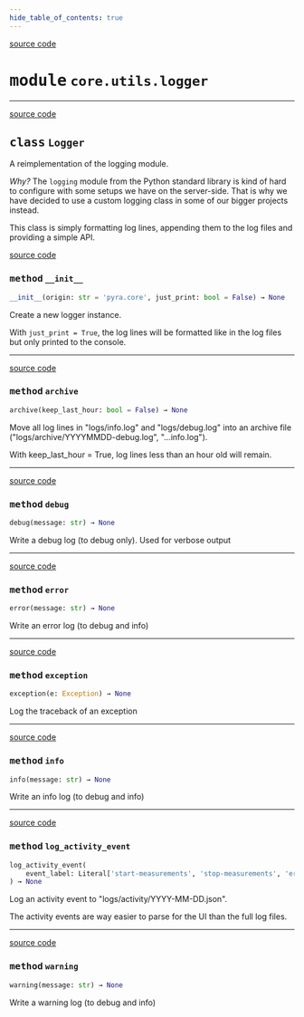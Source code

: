 ```yaml
---
hide_table_of_contents: true
---
```


<!-- markdownlint-disable -->

<a href="https://github.com/tum-esm/pyra/tree/main/packages/core/utils/logger.py#L0" className="SourceCodeLinkBadge">source code</a>

# <kbd>module</kbd> `core.utils.logger`






---

<a href="https://github.com/tum-esm/pyra/tree/main/packages/core/utils/logger.py#L32" className="SourceCodeLinkBadge">source code</a>

## <kbd>class</kbd> `Logger`
A reimplementation of the logging module. 

_Why?_ The `logging` module from the Python standard library is kind of hard to configure with some setups we have on the server-side. That is why we have decided to use a custom logging class in some of our bigger projects instead. 

This class is simply formatting log lines, appending them to the log files and providing a simple API. 

<a href="https://github.com/tum-esm/pyra/tree/main/packages/core/utils/logger.py#L46" className="SourceCodeLinkBadge">source code</a>

### <kbd>method</kbd> `__init__`

```python
__init__(origin: str = 'pyra.core', just_print: bool = False) → None
```

Create a new logger instance. 

With `just_print = True`, the log lines will be formatted like in the log files but only printed to the console. 




---

<a href="https://github.com/tum-esm/pyra/tree/main/packages/core/utils/logger.py#L107" className="SourceCodeLinkBadge">source code</a>

### <kbd>method</kbd> `archive`

```python
archive(keep_last_hour: bool = False) → None
```

Move all log lines in "logs/info.log" and "logs/debug.log" into an archive file ("logs/archive/YYYYMMDD-debug.log", "...info.log"). 

With keep_last_hour = True, log lines less than an hour old will remain. 

---

<a href="https://github.com/tum-esm/pyra/tree/main/packages/core/utils/logger.py#L59" className="SourceCodeLinkBadge">source code</a>

### <kbd>method</kbd> `debug`

```python
debug(message: str) → None
```

Write a debug log (to debug only). Used for verbose output 

---

<a href="https://github.com/tum-esm/pyra/tree/main/packages/core/utils/logger.py#L71" className="SourceCodeLinkBadge">source code</a>

### <kbd>method</kbd> `error`

```python
error(message: str) → None
```

Write an error log (to debug and info) 

---

<a href="https://github.com/tum-esm/pyra/tree/main/packages/core/utils/logger.py#L75" className="SourceCodeLinkBadge">source code</a>

### <kbd>method</kbd> `exception`

```python
exception(e: Exception) → None
```

Log the traceback of an exception 

---

<a href="https://github.com/tum-esm/pyra/tree/main/packages/core/utils/logger.py#L63" className="SourceCodeLinkBadge">source code</a>

### <kbd>method</kbd> `info`

```python
info(message: str) → None
```

Write an info log (to debug and info) 

---

<a href="https://github.com/tum-esm/pyra/tree/main/packages/core/utils/logger.py#L159" className="SourceCodeLinkBadge">source code</a>

### <kbd>method</kbd> `log_activity_event`

```python
log_activity_event(
    event_label: Literal['start-measurements', 'stop-measurements', 'error-occured', 'errors-resolved', 'start-core', 'stop-core']
) → None
```

Log an activity event to "logs/activity/YYYY-MM-DD.json". 

The activity events are way easier to parse for the UI than the full log files. 

---

<a href="https://github.com/tum-esm/pyra/tree/main/packages/core/utils/logger.py#L67" className="SourceCodeLinkBadge">source code</a>

### <kbd>method</kbd> `warning`

```python
warning(message: str) → None
```

Write a warning log (to debug and info) 


